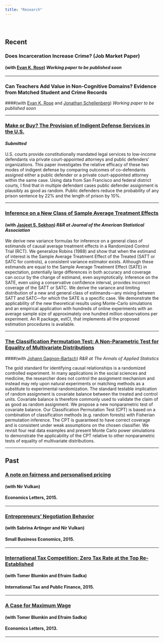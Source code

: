 ```yaml
---
title: "Research"
---
```


<br>

# {.tabset .tabset-fade .tabset-pills} 

## Recent

### Does Incarceration Increase Crime? (**Job Market Paper**)
#### (with <a href="https://ekrose.github.io/" target="_blank">Evan K. Rose</a>) *Working paper to be published soon*

<!-- This paper studies the causal effect of incarceration on re-offending using exogenous variation from multiple discontinuities in state sentencing guidelines and two decades of administrative records in North Carolina. We find that one year of incarceration reduces the likelihood of committing a new violent crime by 37\% and re-incarceration by 36\% over the three year period after sentencing. Since these estimates combine incapacitation with any rehabilitative or criminogenic impacts, we formalize the parameters of interest in a new econometric framework that clarifies how common estimators relate to these channels. Guided by the model, we show that decomposing between the two channels cannot be done non-parametrically. We propose a control function approach, based on a semi-parametric Roy model, that selection corrects the non-random assignment of offenders into incarceration. The model provides a framework to causally identify and estimate the rehabilitative or criminogenic effects separately from any incapacitation effects.  -->


---

<!-- --- -->

### Can Teachers Add Value in Non-Cognitive Domains? Evidence from Matched Student and Crime Records 
####(with  <a href="https://ekrose.github.io/" target="_blank">Evan K. Rose</a> and <a href="https://www.econ.berkeley.edu/grad/profiles/4714" target="_blank">Jonathan Schellenberg</a>) *Working paper to be published soon*

---

<!-- --- -->

### <a href="files/Shemtov_indigent_2018.pdf" target="_blank">Make or Buy? The Provision of Indigent Defense Services in the U.S. </a> 
#### *Submitted*

U.S. courts provide constitutionally mandated legal services to low-income defendants via private court-appointed attorneys and public defenders’ organizations. This paper investigates the relative efficacy of these two modes of indigent defense by comparing outcomes of co-defendants assigned either a public defender or a private court-appointed attorney within the same case. Using data from San Francisco and federal district courts, I find that in multiple defendant cases public defender assignment is plausibly as good as random. Public defenders reduce the probability of any prison sentence by 22% and the length of prison by 10%.

---

### <a href="https://arxiv.org/abs/1708.02140" target="_blank">Inference on a New Class of Sample Average Treatment Effects</a>
#### (with <a href="http://sekhon.berkeley.edu/" target="_blank">Jasjeet S. Sekhon</a>) *R&R at Journal of the American Statistical Association*

We derive new variance formulas for inference on a general class of estimands of causal average treatment effects in a Randomized Control Trial (RCT). We generalize Robins (1988) and show that when the estimand of interest is the Sample Average Treatment Effect of the Treated (SATT or SATC for controls), a consistent variance estimator exists. Although these estimands are equal to the Sample Average Treatment Effect (SATE) in expectation, potentially large differences in both accuracy and coverage can occur by the change of estimand, even asymptotically. Inference on the SATE, even using a conservative confidence interval, provides incorrect coverage of the SATT or SATC. We derive the variance and limiting distribution of a new and general class of estimands---any mixing between SATT and SATC---for which the SATE is a specific case. We demonstrate the applicability of the new theoretical results using Monte-Carlo simulations and an empirical application with hundreds of online experiments with an average sample size of approximately one hundred million observations per experiment. An R package, estCI, that implements all the proposed estimation procedures is available. 
<!-- https://github.com/yotamshemtov/estCI -->

---

### <a href="https://arxiv.org/abs/1611.06408" target="_blank">The Classification Permutation Test: A Non-Parametric Test for Equality of Multivariate Distributions</a>
####(with <a href="http://dept.stat.lsa.umich.edu/~johanngb/" target="_blank">Johann Gagnon-Bartsch</a>) *R&R at The Annals of Applied Statistics*

The gold standard for identifying causal relationships is a randomized controlled experiment.
In many applications in the social sciences and medicine, the researcher does not control the assignment mechanism and instead may rely upon natural experiments or matching methods as a substitute to experimental randomization. 
The standard testable implication of random assignment is covariate balance between 
the treated and control units.  Covariate balance is therefore commonly used to validate the claim of as good as random assignment. We propose a new nonparametric test of covariate balance.  Our Classification Permutation Test (CPT) is based on a combination of classification methods (e.g. random forests) with Fisherian permutation inference.  The CPT is guaranteed to have correct coverage and is consistent under weak assumptions on the chosen classifier. We revisit four real data examples and present Monte Carlo power simulations to demonstrate the applicability of the CPT relative to other nonparametric tests of equality of multivariate distributions.

---

## Past

### <a href="http://www.sciencedirect.com/science/article/pii/S0165176515003705" target="_blank">A note on fairness and personalised pricing</a>
#### (with Nir Vulkan) 
#### Economics Letters, 2015.

---

### <a href="https://link.springer.com/article/10.1007/s11187-014-9619-8" target="_blank">Entrepreneurs' Negotiation Behavior</a>
#### (with Sabrina Artinger and Nir Vulkan) 
#### Small Business Economics, 2015.

---

### <a href="https://link.springer.com/article/10.1007/s10797-014-9335-y" target="_blank">International Tax Competition: Zero Tax Rate at the Top Re-Established</a>                                            
#### (with Tomer Blumkin and Efraim Sadka) 
#### International Tax and Public Finance, 2015.     

---

### <a href="http://www.sciencedirect.com/science/article/pii/S0165176513002413" target="_blank">A Case for Maximum Wage</a>
#### (with Tomer Blumkin and Efraim Sadka) 
#### Economics Letters, 2013.

---

 <!-- <a href="trilnick2014whatdrives.pdf" target="_blank">draft-<i class="fa fa-file-pdf-o" aria-hidden="true"></i></a> -->





